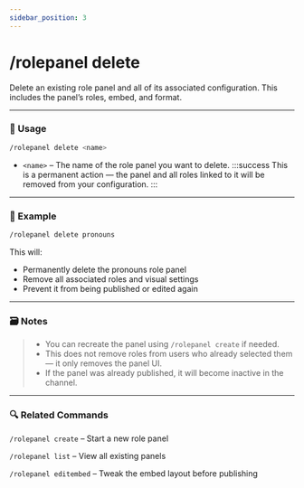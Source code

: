 ```yaml
---
sidebar_position: 3
---
```


# /rolepanel delete

Delete an existing role panel and all of its associated configuration. This includes the panel’s roles, embed, and format.

<hr className="md-divider-gradient" />

### 💬 Usage
```bash
/rolepanel delete <name>
```
- `<name>` – The name of the role panel you want to delete.
:::success
This is a permanent action — the panel and all roles linked to it will be removed from your configuration.
:::

<hr className="md-divider-gradient" />

### 📌 Example
```bash
/rolepanel delete pronouns
```
This will:
- Permanently delete the pronouns role panel
- Remove all associated roles and visual settings
- Prevent it from being published or edited again

<hr className="md-divider-gradient" />

### 🗃️ Notes
> - You can recreate the panel using `/rolepanel create` if needed.
> - This does not remove roles from users who already selected them — it only removes the panel UI.
> - If the panel was already published, it will become inactive in the channel.

<hr className="md-divider-gradient" />

### 🔍 Related Commands
`/rolepanel create` – Start a new role panel

`/rolepanel list` – View all existing panels

`/rolepanel editembed` – Tweak the embed layout before publishing